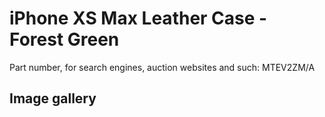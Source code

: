 
# iPhone XS Max Leather Case - Forest Green

Part number, for search engines, auction websites and such: MTEV2ZM/A

## Image gallery

<div style={{ width: '100%', maxWidth: '768px' }}>
<GalleryComponent
    images={[
      {
        original: "/everysource/MTEV2.webp",
        thumbnail: "/everypreview/MTEV2.webp",
      },
      {
        original: "/everysource/MTEV2_AV1_GOLD.webp",
        thumbnail: "/everypreview/MTEV2_AV1_GOLD.webp",
      },
      {
        original: "/everysource/MTEV2_AV1_SILVER.webp",
        thumbnail: "/everypreview/MTEV2_AV1_SILVER.webp",
      },
      {
        original: "/everysource/MTEV2_AV1_SPACE_GRAY.webp",
        thumbnail: "/everypreview/MTEV2_AV1_SPACE_GRAY.webp",
      },
      {
        original: "/everysource/MTEV2_AV2.webp",
        thumbnail: "/everypreview/MTEV2_AV2.webp",
      }
    ]}
  />
</div>